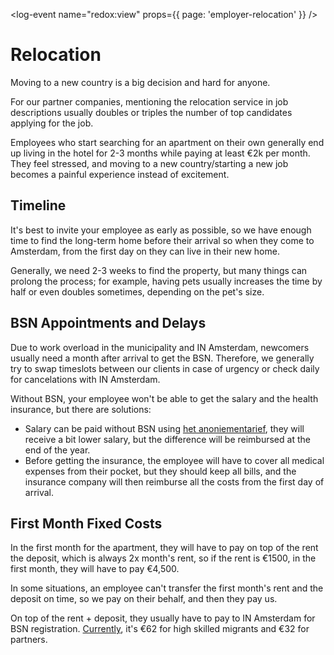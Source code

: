 <log-event name="redox:view" props={{ page: 'employer-relocation' }} />

# Relocation

Moving to a new country is a big decision and hard for anyone.

For our partner companies, mentioning the relocation service in job descriptions usually doubles or triples the number of top candidates applying for the job.

Employees who start searching for an apartment on their own generally end up living in the hotel for 2-3 months while paying at least €2k per month. They feel stressed, and moving to a new country/starting a new job becomes a painful experience instead of excitement.

## Timeline
It's best to invite your employee as early as possible, so we have enough time to find the long-term home before their arrival so when they come to Amsterdam, from the first day on they can live in their new home.

Generally, we need 2-3 weeks to find the property, but many things can prolong the process; for example, having pets usually increases the time by half or even doubles sometimes, depending on the pet's size.

## BSN Appointments and Delays
Due to work overload in the municipality and IN Amsterdam, newcomers usually need a month after arrival to get the BSN. Therefore, we generally try to swap timeslots between our clients in case of urgency or check daily for cancelations with IN Amsterdam.

Without BSN, your employee won't be able to get the salary and the health insurance, but there are solutions:

- Salary can be paid without BSN using [het anoniementarief](https://www.administratie-informatie.nl/anoniementarief), they will receive a bit lower salary, but the difference will be reimbursed at the end of the year.
- Before getting the insurance, the employee will have to cover all medical expenses from their pocket, but they should keep all bills, and the insurance company will then reimburse all the costs from the first day of arrival.

## First Month Fixed Costs
In the first month for the apartment, they will have to pay on top of the rent the deposit, which is always 2x month's rent, so if the rent is €1500, in the first month, they will have to pay €4,500.

In some situations, an employee can't transfer the first month's rent and the deposit on time, so we pay on their behalf, and then they pay us.

On top of the rent + deposit, they usually have to pay to IN Amsterdam for BSN registration. [Currently](https://www.iamsterdam.com/en/our-network/in-amsterdam/about/our-services/fees), it's €62 for high skilled migrants and €32 for partners.
